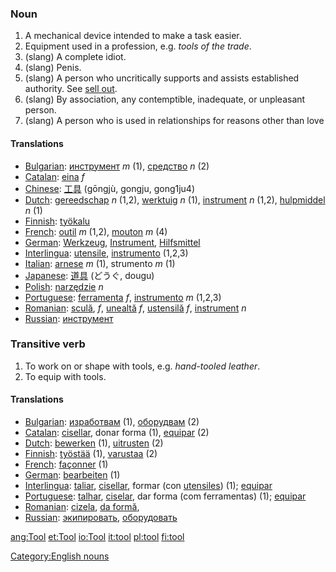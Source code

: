 ===Noun===
# A mechanical device intended to make a task easier.
# Equipment used in a profession, e.g. ''tools of the trade''.
# (slang) A complete idiot.
# (slang) Penis.
# (slang) A person who uncritically supports and assists established authority. See [[sell out]].
# (slang) By association, any contemptible, inadequate, or unpleasant person.
# (slang) A person who is used in relationships for reasons other than love
====Translations====
*[[Bulgarian]]: [[инструмент]] ''m'' (1), [[средство]] ''n'' (2)
*[[Catalan]]: [[eina]] ''f''
*[[Chinese]]: [[工具]] (gōngjù, gongju, gong1ju4)
*[[Dutch]]: [[gereedschap]] ''n'' (1,2), [[werktuig]] ''n'' (1), [[instrument]] ''n'' (1,2), [[hulpmiddel]] ''n'' (1)
*[[Finnish]]: [[työkalu]]
*[[French]]: [[outil]] ''m'' (1,2), [[mouton]] ''m'' (4)
*[[German]]: [[Werkzeug]], [[Instrument]], [[Hilfsmittel]]
*[[Interlingua]]: [[utensile]], [[instrumento]] (1,2,3)
*[[Italian]]: [[arnese]] ''m'' (1), strumento ''m'' (1)
*[[Japanese]]: [[道具]] (どうぐ, dougu)
*[[Polish]]: [[narzędzie]] ''n''
*[[Portuguese]]: [[ferramenta]] ''f'', [[instrumento]] ''m'' (1,2,3)
*[[Romanian]]: [[sculă]], ''f'', [[unealtă]] ''f'', [[ustensilă]] ''f'', [[instrument]] ''n''
*[[Russian]]: [[инструмент]]

===Transitive verb===
# To work on or shape with tools, e.g. ''hand-tooled leather''.
# To equip with tools.

====Translations====
*[[Bulgarian]]: [[изработвам]] (1), [[оборудвам]] (2)
*[[Catalan]]: [[cisellar]], donar forma (1), [[equipar]] (2)
*[[Dutch]]: [[bewerken]] (1), [[uitrusten]] (2)
*[[Finnish]]: [[työstää]] (1), [[varustaa]] (2)
*[[French]]: [[façonner]] (1)
*[[German]]: [[bearbeiten]] (1)
*[[Interlingua]]: [[taliar]], [[cisellar]], formar (con [[utensile]]s) (1); [[equipar]]
*[[Portuguese]]: [[talhar]], [[ciselar]], dar forma (com ferramentas) (1); [[equipar]]
*[[Romanian]]: [[cizela]], [[da formă]],
*[[Russian]]: [[экипировать]], [[оборудовать]] 
[[Category:English nouns]]

[[ang:Tool]]
[[et:Tool]]
[[io:Tool]]
[[it:tool]]
[[pl:tool]]
[[fi:tool]]